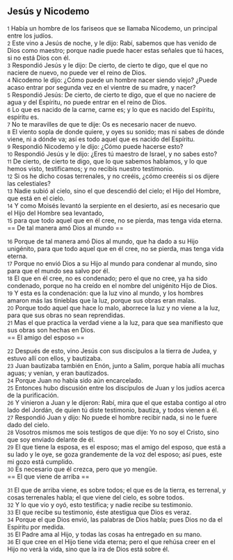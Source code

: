 == Jesús y Nicodemo ==

{{anchor|1}} <small>1</small> Había un hombre de los fariseos que se llamaba Nicodemo, un principal entre los judíos.<br>
{{anchor|2}} <small>2</small> Este vino a Jesús de noche, y le dijo: Rabí, sabemos que has venido de Dios como maestro; porque nadie puede hacer estas señales que tú haces, si no está Dios con él.<br>
{{anchor|3}} <small>3</small> Respondió Jesús y le dijo: De cierto, de cierto te digo, que el que no naciere de nuevo, no puede ver el reino de Dios.<br>
{{anchor|4}} <small>4</small> Nicodemo le dijo: ¿Cómo puede un hombre nacer siendo viejo? ¿Puede acaso entrar por segunda vez en el vientre de su madre, y nacer?<br>
{{anchor|5}} <small>5</small> Respondió Jesús: De cierto, de cierto te digo, que el que no naciere de agua y del Espíritu, no puede entrar en el reino de Dios.<br>
{{anchor|6}} <small>6</small> Lo que es nacido de la carne, carne es; y lo que es nacido del Espíritu, espíritu es.<br>
{{anchor|7}} <small>7</small> No te maravilles de que te dije: Os es necesario nacer de nuevo.<br>
{{anchor|8}} <small>8</small> El viento sopla de donde quiere, y oyes su sonido; mas ni sabes de dónde viene, ni a dónde va; así es todo aquel que es nacido del Espíritu.<br>
{{anchor|9}} <small>9</small> Respondió Nicodemo y le dijo: ¿Cómo puede hacerse esto?<br>
{{anchor|10}} <small>10</small> Respondió Jesús y le dijo: ¿Eres tú maestro de Israel, y no sabes esto?<br>
{{anchor|11}} <small>11</small> De cierto, de cierto te digo, que lo que sabemos hablamos, y lo que hemos visto, testificamos; y no recibís nuestro testimonio.<br>
{{anchor|12}} <small>12</small> Si os he dicho cosas terrenales, y no creéis, ¿cómo creeréis si os dijere las celestiales?<br>
{{anchor|13}} <small>13</small> Nadie subió al cielo, sino el que descendió del cielo; el Hijo del Hombre, que está en el cielo.<br>
{{anchor|14}} <small>14</small> Y como Moisés levantó la serpiente en el desierto, así es necesario que el Hijo del Hombre sea levantado,<br>
{{anchor|15}} <small>15</small> para que todo aquel que en él cree, no se pierda, mas tenga vida eterna.<br>
== De tal manera amó Dios al mundo ==

{{anchor|16}} <small>16</small> Porque de tal manera amó Dios al mundo, que ha dado a su Hijo unigénito, para que todo aquel que en él cree, no se pierda, mas tenga vida eterna.<br>
{{anchor|17}} <small>17</small> Porque no envió Dios a su Hijo al mundo para condenar al mundo, sino para que el mundo sea salvo por él.<br>
{{anchor|18}} <small>18</small> El que en él cree, no es condenado; pero el que no cree, ya ha sido condenado, porque no ha creído en el nombre del unigénito Hijo de Dios.<br>
{{anchor|19}} <small>19</small> Y esta es la condenación: que la luz vino al mundo, y los hombres amaron más las tinieblas que la luz, porque sus obras eran malas.<br>
{{anchor|20}} <small>20</small> Porque todo aquel que hace lo malo, aborrece la luz y no viene a la luz, para que sus obras no sean reprendidas.<br>
{{anchor|21}} <small>21</small> Mas el que practica la verdad viene a la luz, para que sea manifiesto que sus obras son hechas en Dios.<br>
== El amigo del esposo ==

{{anchor|22}} <small>22</small> Después de esto, vino Jesús con sus discípulos a la tierra de Judea, y estuvo allí con ellos, y bautizaba.<br>
{{anchor|23}} <small>23</small> Juan bautizaba también en Enón, junto a Salim, porque había allí muchas aguas; y venían, y eran bautizados.<br>
{{anchor|24}} <small>24</small> Porque Juan no había sido aún encarcelado.<br>
{{anchor|25}} <small>25</small> Entonces hubo discusión entre los discípulos de Juan y los judíos acerca de la purificación.<br>
{{anchor|26}} <small>26</small> Y vinieron a Juan y le dijeron: Rabí, mira que el que estaba contigo al otro lado del Jordán, de quien tú diste testimonio, bautiza, y todos vienen a él.<br>
{{anchor|27}} <small>27</small> Respondió Juan y dijo: No puede el hombre recibir nada, si no le fuere dado del cielo.<br>
{{anchor|28}} <small>28</small> Vosotros mismos me sois testigos de que dije: Yo no soy el Cristo, sino que soy enviado delante de él.<br>
{{anchor|29}} <small>29</small> El que tiene la esposa, es el esposo; mas el amigo del esposo, que está a su lado y le oye, se goza grandemente de la voz del esposo; así pues, este mi gozo está cumplido.<br>
{{anchor|30}} <small>30</small> Es necesario que él crezca, pero que yo mengüe.<br>
== El que viene de arriba ==

{{anchor|31}} <small>31</small> El que de arriba viene, es sobre todos; el que es de la tierra, es terrenal, y cosas terrenales habla; el que viene del cielo, es sobre todos.<br>
{{anchor|32}} <small>32</small> Y lo que vio y oyó, esto testifica; y nadie recibe su testimonio.<br>
{{anchor|33}} <small>33</small> El que recibe su testimonio, éste atestigua que Dios es veraz.<br>
{{anchor|34}} <small>34</small> Porque el que Dios envió, las palabras de Dios habla; pues Dios no da el Espíritu por medida.<br>
{{anchor|35}} <small>35</small> El Padre ama al Hijo, y todas las cosas ha entregado en su mano.<br>
{{anchor|36}} <small>36</small> El que cree en el Hijo tiene vida eterna; pero el que rehúsa creer en el Hijo no verá la vida, sino que la ira de Dios está sobre él.<br>
